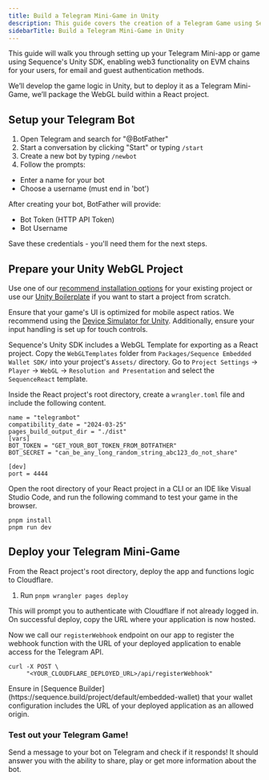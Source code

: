 ---
title: Build a Telegram Mini-Game in Unity
description: This guide covers the creation of a Telegram Game using Sequence's Unity SDK.
sidebarTitle: Build a Telegram Mini-Game in Unity
---

This guide will walk you through setting up your Telegram Mini-app or game using Sequence's Unity SDK, enabling web3
functionality on EVM chains for your users, for email and guest authentication methods.

We’ll develop the game logic in Unity, but to deploy it as a Telegram Mini-Game, we’ll package the WebGL
build within a React project.

## Setup your Telegram Bot

<Steps>
<Step title="Create a Telegram Bot with BotFather">

1. Open Telegram and search for "@BotFather"
2. Start a conversation by clicking "Start" or typing `/start`
3. Create a new bot by typing `/newbot`
4. Follow the prompts:
- Enter a name for your bot
- Choose a username (must end in 'bot')

</Step>
<Step title="Obtain Required Tokens">

After creating your bot, BotFather will provide:
- Bot Token (HTTP API Token)
- Bot Username

Save these credentials - you'll need them for the next steps.
</Step>
</Steps>

## Prepare your Unity WebGL Project

<Steps>
<Step title="Install Sequence's Unity SDK">

Use one of our [recommend installation options](/sdk/unity/installation) for your existing project or use our
[Unity Boilerplate](https://github.com/0xsequence/unity-embedded-wallet-boilerplate) if you want to start a project from scratch.

</Step>
<Step title="UI for Mobile Layouts">

Ensure that your game's UI is optimized for mobile aspect ratios. We recommend using the
[Device Simulator for Unity](https://docs.unity3d.com/2022.3/Documentation/Manual/device-simulator.html).
Additionally, ensure your input handling is set up for touch controls.

</Step>
<Step title="Configure Sequence's React Template for WebGL">

Sequence's Unity SDK includes a WebGL Template for exporting as a React project.
Copy the `WebGLTemplates` folder from `Packages/Sequence Embedded Wallet SDK/` into your project's `Assets/` directory.
Go to `Project Settings` -> `Player` -> `WebGL` -> `Resolution and Presentation` and select the `SequenceReact` template.

</Step>
<Step title="Cloudflare Configuration">

Inside the React project's root directory, create a `wrangler.toml` file and include the following content.

```shell
name = "telegrambot"
compatibility_date = "2024-03-25"
pages_build_output_dir = "./dist"
[vars]
BOT_TOKEN = "GET_YOUR_BOT_TOKEN_FROM_BOTFATHER"
BOT_SECRET = "can_be_any_long_random_string_abc123_do_not_share"

[dev]
port = 4444
```

</Step>
<Step title="Build your WebGL game as a React project">

Open the root directory of your React project in a CLI or an IDE like Visual Studio Code, and run the following
command to test your game in the browser.

```
pnpm install
pnpm run dev
```
</Step>
</Steps>

## Deploy your Telegram Mini-Game

<Steps>
<Step title="Authenticate with Cloudflare Account">
From the React project's root directory, deploy the app and functions logic to Cloudflare.

1. Run `pnpm wrangler pages deploy`

This will prompt you to authenticate with Cloudflare if not already logged in. On successful deploy,
copy the URL where your application is now hosted.

</Step>
<Step title="Register Webhook with Telegram">

Now we call our `registerWebhook` endpoint on our app to register the webhook function with the URL of your deployed
application to enable access for the Telegram API.

```shell
curl -X POST \
     "<YOUR_CLOUDFLARE_DEPLOYED_URL>/api/registerWebhook"
```

</Step>
<Step title="Update Allowed Origins">
Ensure in [Sequence Builder](https://sequence.build/project/default/embedded-wallet) that your wallet configuration includes the URL of your deployed application
as an allowed origin.
</Step>
</Steps>

### Test out your Telegram Game!
Send a message to your bot on Telegram and check if it responds! It should answer you with the ability to share,
play or get more information about the bot.
